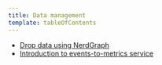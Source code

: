 ```yaml
---
title: Data management
template: tableOfContents
---
```


* [Drop data using NerdGraph](/docs/accounts/accounts/data-management/drop-data-using-nerdgraph)
* [Introduction to events-to-metrics service](/docs/accounts/accounts/data-management/introduction-events-metrics-service)
